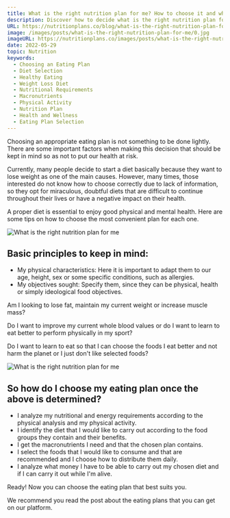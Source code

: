 ```yaml
---
title: What is the right nutrition plan for me? How to choose it and what should I take into account?
description: Discover how to decide what is the right nutrition plan for you
URL: https://nutritionplans.co/blog/what-is-the-right-nutrition-plan-for-me
image: /images/posts/what-is-the-right-nutrition-plan-for-me/0.jpg
imageURL: https://nutritionplans.co/images/posts/what-is-the-right-nutrition-plan-for-me/0.jpg
date: 2022-05-29
topic: Nutrition
keywords:
  - Choosing an Eating Plan
  - Diet Selection
  - Healthy Eating
  - Weight Loss Diet
  - Nutritional Requirements
  - Macronutrients
  - Physical Activity
  - Nutrition Plan
  - Health and Wellness
  - Eating Plan Selection
---
```


Choosing an appropriate eating plan is not something to be done lightly. There are some important factors when making this decision that should be kept in mind so as not to put our health at risk.

Currently, many people decide to start a diet basically because they want to lose weight as one of the main causes. However, many times, those interested do not know how to choose correctly due to lack of information, so they opt for miraculous, doubtful diets that are difficult to continue throughout their lives or have a negative impact on their health.

A proper diet is essential to enjoy good physical and mental health. Here are some tips on how to choose the most convenient plan for each one.

![What is the right nutrition plan for me](/images/posts/what-is-the-right-nutrition-plan-for-me/1.jpg)

## Basic principles to keep in mind:

- My physical characteristics: Here it is important to adapt them to our age, height, sex or some specific conditions, such as allergies.
- My objectives sought: Specify them, since they can be physical, health or simply ideological food objectives.

Am I looking to lose fat, maintain my current weight or increase muscle mass?

Do I want to improve my current whole blood values or do I want to learn to eat better to perform physically in my sport?

Do I want to learn to eat so that I can choose the foods I eat better and not harm the planet or I just don't like selected foods?

![What is the right nutrition plan for me](/images/posts/what-is-the-right-nutrition-plan-for-me/2.jpg)

## So how do I choose my eating plan once the above is determined?

- I analyze my nutritional and energy requirements according to the physical analysis and my physical activity.
- I identify the diet that I would like to carry out according to the food groups they contain and their benefits.
- I get the macronutrients I need and that the chosen plan contains.
- I select the foods that I would like to consume and that are recommended and I choose how to distribute them daily.
- I analyze what money I have to be able to carry out my chosen diet and if I can carry it out while I'm alive.

Ready! Now you can choose the eating plan that best suits you.

We recommend you read the post about the eating plans that you can get on our platform.

